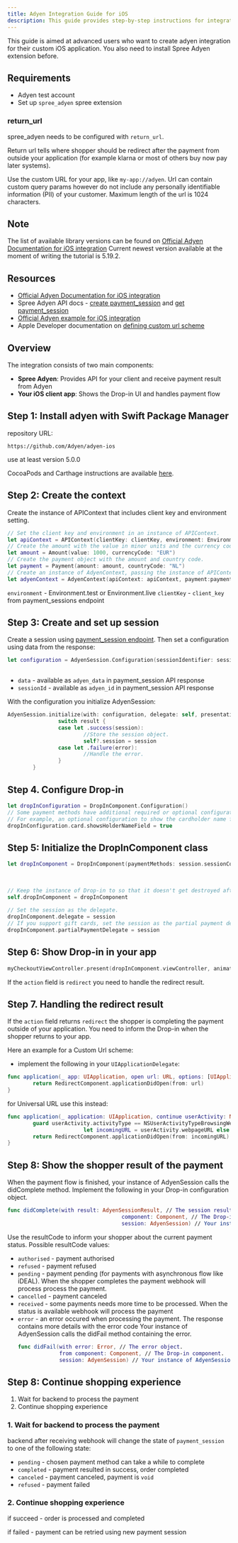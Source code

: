 ```yaml
---
title: Adyen Integration Guide for iOS
description: This guide provides step-by-step instructions for integrating Adyen iOS Drop-in with spree_adyen using session flow and Drop-In component.
---
```


<Warning>
This guide is aimed at advanced users who want to create adyen integration for their custom iOS application.
You also need to install Spree Adyen extension before.
</Warning>

## Requirements

- Adyen test account
- Set up `spree_adyen` spree extension

### return_url

spree_adyen needs to be configured with `return_url`.

Return url tells where shopper should be redirect after the payment from outside your application (for example klarna or most of others buy now pay later systems).

Use the custom URL for your app, like `my-app://adyen`. Url can contain custom query params however do not include any personally identifiable information (PII) of your customer. Maximum length of the url is 1024 characters.

## Note

The list of available library versions can be found on [Official Adyen Documentation for iOS integration](https://docs.adyen.com/online-payments/build-your-integration/sessions-flow/?platform=iOS&integration=Drop-in&version=5.13.1)
Current newest version available at the moment of writing the tutorial is 5.19.2.

## Resources

- [Official Adyen Documentation for iOS integration](https://docs.adyen.com/online-payments/build-your-integration/sessions-flow/?platform=iOS&integration=Drop-in&version=5.19.2)
- Spree Adyen API docs - [create payment_session](/api-reference/storefront/adyen/create-an-adyen-payment-session) and [get payment_session](/api-reference/storefront/adyen/get-adyen-payment-session)
- [Official Adyen example for iOS integration](https://github.com/Adyen/adyen-ios/tree/develop/Demo)
- Apple Developer documentation on [defining custom url scheme](https://developer.apple.com/documentation/xcode/defining-a-custom-url-scheme-for-your-app)

## Overview

The integration consists of two main components:

- **Spree Adyen**: Provides API for your client and receive payment result from Adyen
- **Your iOS client app**: Shows the Drop-in UI and handles payment flow

## Step 1: Install adyen with Swift Package Manager

repository URL:
```
https://github.com/Adyen/adyen-ios
```
use at least version 5.0.0

CocoaPods and Carthage instructions are available [here](https://docs.adyen.com/online-payments/build-your-integration/sessions-flow/?platform=iOS&integration=Drop-in&version=5.19.2&tab=cocoapods_1_2#1-get-adyen-ios).

## Step 2: Create the context

Create the instance of APIContext that includes client key and environment setting.

```swift
// Set the client key and environment in an instance of APIContext.
let apiContext = APIContext(clientKey: clientKey, environment: Environment.test) // Set the environment to a live one when going live.
// Create the amount with the value in minor units and the currency code.
let amount = Amount(value: 1000, currencyCode: "EUR")
// Create the payment object with the amount and country code.
let payment = Payment(amount: amount, countryCode: "NL")
// Create an instance of AdyenContext, passing the instance of APIContext, and payment object.
let adyenContext = AdyenContext(apiContext: apiContext, payment:payment)
```

`environment` - Environment.test or Environment.live
`clientKey` - `client_key` from payment_sessions endpoint

## Step 3: Create and set up session

Create a session using [payment_session endpoint](/api-reference/storefront/adyen/create-an-adyen-payment-session).
Then set a configuration using data from the response:

```swift
let configuration = AdyenSession.Configuration(sessionIdentifier: sessionId,
			  																				initialSessionData: data)
```

- `data` - available as `adyen_data` in payment_session API response
- `sessionId` - available as `adyen_id` in payment_session API response

With the configuration you initialize AdyenSession:

```swift
AdyenSession.initialize(with: configuration, delegate: self, presentationDelegate: self) { [weak self] result in
				switch result {
				case let .success(session):
						//Store the session object.
						self?.session = session
				case let .failure(error):
						//Handle the error.
				}
		}
```

## Step 4. Configure Drop-in

```swift
let dropInConfiguration = DropInComponent.Configuration()
// Some payment methods have additional required or optional configuration.
// For example, an optional configuration to show the cardholder name field for cards.
dropInConfiguration.card.showsHolderNameField = true
```

## Step 5: Initialize the DropInComponent class

```swift
let dropInComponent = DropInComponent(paymentMethods: session.sessionContext.paymentMethods,
																			context: adyenContext,
																			configuration: dropInConfiguration)
	
// Keep the instance of Drop-in to so that it doesn't get destroyed after the function is executed.
self.dropInComponent = dropInComponent
	
// Set the session as the delegate.
dropInComponent.delegate = session
// If you support gift cards, set the session as the partial payment delegate.
dropInComponent.partialPaymentDelegate = session
```

## Step 6: Show Drop-in in your app

```swift
myCheckoutViewController.present(dropInComponent.viewController, animated: true)
```

If the `action` field is `redirect` you need to handle the redirect result.

## Step 7. Handling the redirect result

If the `action` field returns `redirect` the shopper is completing the payment outside of your application. You need to inform the Drop-in when the shopper returns to your app.

Here an example for a Custom Url scheme:
- implement the following in your `UIApplicationDelegate`:

```swift
func application(_ app: UIApplication, open url: URL, options: [UIApplication.OpenURLOptionsKey: Any] = [:]) -> Bool {
		return RedirectComponent.applicationDidOpen(from: url)
}
```

for Universal URL use this instead:
```swift
func application(_ application: UIApplication, continue userActivity: NSUserActivity, restorationHandler: @escaping ([UIUserActivityRestoring]?) -> Void) -> Bool {
		guard userActivity.activityType == NSUserActivityTypeBrowsingWeb,
						let incomingURL = userActivity.webpageURL else { return false }
		return RedirectComponent.applicationDidOpen(from: incomingURL)
}
```

## Step 8: Show the shopper result of the payment

When the payment flow is finished, your instance of AdyenSession calls the didComplete method.
Implement the following in your Drop-in configuration object.

```swift
func didComplete(with result: AdyenSessionResult, // The session result.
									component: Component, // The Drop-in component.
									session: AdyenSession) // Your instance of AdyenSession.
```

Use the resultCode to inform your shopper about the current payment status.
Possible resultCode values:
- `authorised` - payment authorised
- `refused` - payment refused
- `pending` - payment pending (for payments with asynchronous flow like iDEAL). When the shopper completes the payment webhook will process process the payment.
- `cancelled` - payment canceled
- `received` - some payments needs more time to be processed. When the status is available webhook will process the payment
- `error` - an error occured when processing the payment. The response contains more details with the error code
  Your instance of AdyenSession calls the didFail method containing the error.
	```swift
	func didFail(with error: Error, // The error object.
	             from component: Component, // The Drop-in component.
	             session: AdyenSession) // Your instance of AdyenSession.
	```

## Step 8: Continue shopping experience

1. Wait for backend to process the payment
2. Continue shopping experience

### 1. Wait for backend to process the payment

backend after receiving webhook will change the state of `payment_session` to one of the following state:
- `pending` - chosen payment method can take a while to complete
- `completed` - payment resulted in success, order completed
- `canceled` - payment canceled, payment is `void`
- `refused` - payment failed

### 2. Continue shopping experience

if succeed - order is processed and completed

if failed - payment can be retried using new payment session